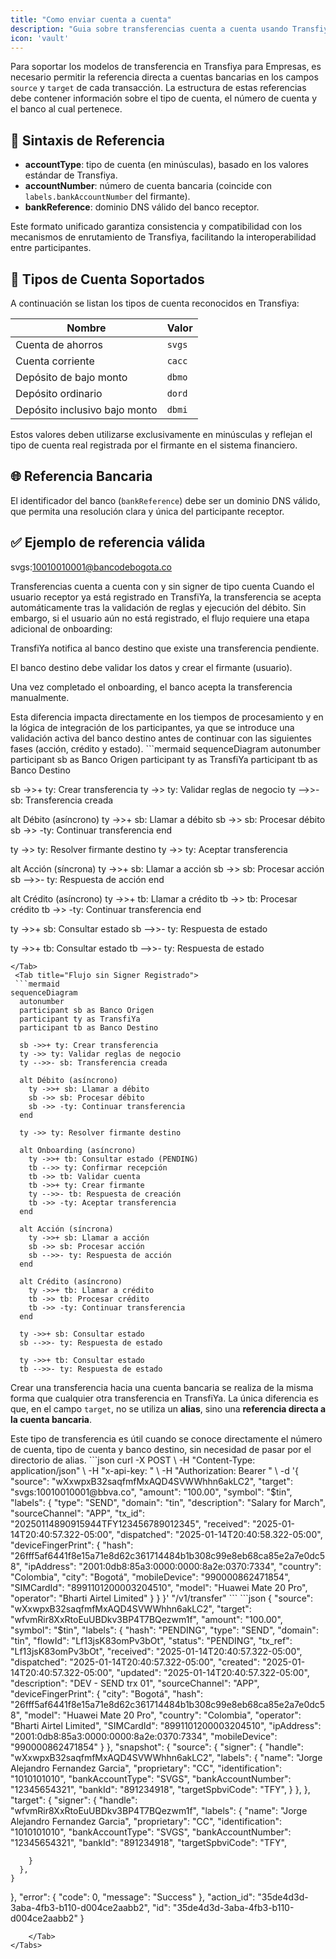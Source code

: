 ```yaml
---
title: "Como enviar cuenta a cuenta"
description: "Guia sobre transferencias cuenta a cuenta usando Transfiya"
icon: 'vault'
---
```



Para soportar los modelos de transferencia en Transfiya para Empresas, es necesario permitir la referencia directa a cuentas bancarias en los campos `source` y `target` de cada transacción. La estructura de estas referencias debe contener información sobre el tipo de cuenta, el número de cuenta y el banco al cual pertenece.

## 📌 Sintaxis de Referencia


- **accountType**: tipo de cuenta (en minúsculas), basado en los valores estándar de Transfiya.
- **accountNumber**: número de cuenta bancaria (coincide con `labels.bankAccountNumber` del firmante).
- **bankReference**: dominio DNS válido del banco receptor.

<Info>
Este formato unificado garantiza consistencia y compatibilidad con los mecanismos de enrutamiento de Transfiya, facilitando la interoperabilidad entre participantes.
</Info>

## 🏦 Tipos de Cuenta Soportados

A continuación se listan los tipos de cuenta reconocidos en Transfiya:

| Nombre                     | Valor |
|---------------------------|--------|
| Cuenta de ahorros         | `svgs` |
| Cuenta corriente          | `cacc` |
| Depósito de bajo monto    | `dbmo` |
| Depósito ordinario        | `dord` |
| Depósito inclusivo bajo monto | `dbmi` |

<Tip>
Estos valores deben utilizarse exclusivamente en minúsculas y reflejan el tipo de cuenta real registrada por el firmante en el sistema financiero.
</Tip>

## 🌐 Referencia Bancaria

El identificador del banco (`bankReference`) debe ser un dominio DNS válido, que permita una resolución clara y única del participante receptor.


## ✅ Ejemplo de referencia válida

svgs:10010010001@bancodebogota.co


Transferencias cuenta a cuenta con y sin signer de tipo cuenta
<Info>
Cuando el usuario receptor ya está registrado en TransfiYa, la transferencia se acepta automáticamente tras la validación de reglas y ejecución del débito.
Sin embargo, si el usuario aún no está registrado, el flujo requiere una etapa adicional de onboarding:

TransfiYa notifica al banco destino que existe una transferencia pendiente.

El banco destino debe validar los datos y crear el firmante (usuario).

Una vez completado el onboarding, el banco acepta la transferencia manualmente.

</Info>
Esta diferencia impacta directamente en los tiempos de procesamiento y en la lógica de integración de los participantes, ya que se introduce una validación activa del banco destino antes de continuar con las siguientes fases (acción, crédito y estado).




<Tabs>
    <Tab title="Flujo con Signer Registrado">
```mermaid
sequenceDiagram
  autonumber
  participant sb as Banco Origen
  participant ty as TransfiYa
  participant tb as Banco Destino

  sb ->>+ ty: Crear transferencia
  ty ->> ty: Validar reglas de negocio
  ty -->>- sb: Transferencia creada

  alt Débito (asíncrono)
    ty ->>+ sb: Llamar a débito
    sb ->> sb: Procesar débito
    sb ->> -ty: Continuar transferencia
  end

  ty ->> ty: Resolver firmante destino
  ty ->> ty: Aceptar transferencia

  alt Acción (síncrona)
    ty ->>+ sb: Llamar a acción
    sb ->> sb: Procesar acción
    sb -->>- ty: Respuesta de acción
  end

  alt Crédito (asíncrono)
    ty ->>+ tb: Llamar a crédito
    tb ->> tb: Procesar crédito
    tb ->> -ty: Continuar transferencia
  end

  ty ->>+ sb: Consultar estado
  sb -->>- ty: Respuesta de estado

  ty ->>+ tb: Consultar estado
  tb -->>- ty: Respuesta de estado
```
</Tab>
 <Tab title="Flujo sin Signer Registrado">
 ```mermaid
sequenceDiagram
  autonumber
  participant sb as Banco Origen
  participant ty as TransfiYa
  participant tb as Banco Destino

  sb ->>+ ty: Crear transferencia
  ty ->> ty: Validar reglas de negocio
  ty -->>- sb: Transferencia creada

  alt Débito (asíncrono)
    ty ->>+ sb: Llamar a débito
    sb ->> sb: Procesar débito
    sb ->> -ty: Continuar transferencia
  end

  ty ->> ty: Resolver firmante destino

  alt Onboarding (asíncrono)
    ty ->>+ tb: Consultar estado (PENDING)
    tb -->> ty: Confirmar recepción
    tb ->> tb: Validar cuenta
    tb ->>+ ty: Crear firmante
    ty -->>- tb: Respuesta de creación
    tb ->> -ty: Aceptar transferencia
  end

  alt Acción (síncrona)
    ty ->>+ sb: Llamar a acción
    sb ->> sb: Procesar acción
    sb -->>- ty: Respuesta de acción
  end

  alt Crédito (asíncrono)
    ty ->>+ tb: Llamar a crédito
    tb ->> tb: Procesar crédito
    tb ->> -ty: Continuar transferencia
  end

  ty ->>+ sb: Consultar estado
  sb -->>- ty: Respuesta de estado

  ty ->>+ tb: Consultar estado
  tb -->>- ty: Respuesta de estado
```
 </Tab>
</Tabs>

Crear una transferencia hacia una cuenta bancaria se realiza de la misma forma que cualquier otra transferencia en TransfiYa. La única diferencia es que, en el campo `target`, no se utiliza un **alias**, sino una **referencia directa a la cuenta bancaria**.

<Info>
Este tipo de transferencia es útil cuando se conoce directamente el número de cuenta, tipo de cuenta y banco destino, sin necesidad de pasar por el directorio de alias.
</Info>

<Tabs>
    <Tab title="Request">
    ```json
    curl -X POST \
-H "Content-Type: application/json" \
-H "x-api-key: <API_KEY>" \
-H "Authorization: Bearer <TOKEN>" \
-d '{
"source": "wXxwpxB32saqfmfMxAQD4SVWWhhn6akLC2",
  "target": "svgs:10010010001@bbva.co",
  "amount": "100.00",
  "symbol": "$tin",
  "labels": {
    "type": "SEND",
    "domain": "tin",
    "description": "Salary for March",
    "sourceChannel": "APP",
"tx_id": "20250114890915944TFY123456789012345",
"received": "2025-01-14T20:40:57.322-05:00",
"dispatched": "2025-01-14T20:40:58.322-05:00",
"deviceFingerPrint": {
  "hash": "26fff5af6441f8e15a71e8d62c361714484b1b308c99e8eb68ca85e2a7e0dc58",
  "ipAddress": "2001:0db8:85a3:0000:0000:8a2e:0370:7334",
  "country": "Colombia",
  "city": "Bogotá",
  "mobileDevice": "990000862471854",
  "SIMCardId": "8991101200003204510",
  "model": "Huawei Mate 20 Pro",
  "operator": "Bharti Airtel Limited"
}
}
}' "<TRANSFIYA URL>/v1/transfer"
    ```
    </Tab>
    <Tab title="Response">
    ```json
    {
  "source": "wXxwpxB32saqfmfMxAQD4SVWWhhn6akLC2",
  "target": "wfvmRir8XxRtoEuUBDkv3BP4T7BQezwm1f",
  "amount": "100.00",
  "symbol": "$tin",
  "labels": {
    "hash": "PENDING",
    "type": "SEND",
    "domain": "tin",
    "flowId": "Lf13jsK83omPv3bOt",
    "status": "PENDING",
    "tx_ref": "Lf13jsK83omPv3bOt",
   "received": "2025-01-14T20:40:57.322-05:00",
   "dispatched": "2025-01-14T20:40:57.322-05:00",
    "created": "2025-01-14T20:40:57.322-05:00",
    "updated": "2025-01-14T20:40:57.322-05:00",
    "description": "DEV - SEND trx 01",
    "sourceChannel": "APP",
    "deviceFingerPrint": {
      "city": "Bogotá",
      "hash": "26fff5af6441f8e15a71e8d62c361714484b1b308c99e8eb68ca85e2a7e0dc58",
      "model": "Huawei Mate 20 Pro",
      "country": "Colombia",
      "operator": "Bharti Airtel Limited",
      "SIMCardId": "8991101200003204510",
      "ipAddress": "2001:0db8:85a3:0000:0000:8a2e:0370:7334",
      "mobileDevice": "990000862471854"
    }
  },
  "snapshot": {
    "source": {
      "signer": {
        "handle": "wXxwpxB32saqfmfMxAQD4SVWWhhn6akLC2",
        "labels": {
          "name": "Jorge Alejandro Fernandez Garcia",
        "proprietary": "CC",
	        "identification": "1010101010",
        "bankAccountType": "SVGS",
        "bankAccountNumber": "12345654321",
	      "bankId": "891234918",
         "targetSpbviCode": "TFY",
        }
      },
    },
    "target": {
      "signer": {
       "handle": "wfvmRir8XxRtoEuUBDkv3BP4T7BQezwm1f",
        "labels": {
          "name": "Jorge Alejandro Fernandez Garcia",
        "proprietary": "CC",
	        "identification": "1010101010",
         "bankAccountType": "SVGS",
         "bankAccountNumber": "12345654321",
	      "bankId": "891234918",
         "targetSpbviCode": "TFY",

        }
      },
    }
  },
  "error": {
    "code": 0,
    "message": "Success"
  },
  "action_id": "35de4d3d-3aba-4fb3-b110-d004ce2aabb2",
  "id": "35de4d3d-3aba-4fb3-b110-d004ce2aabb2"
}
```
    </Tab>
</Tabs>    